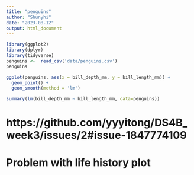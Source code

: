 ```yaml
---
title: "penguins"
author: "Shunyhi"
date: "2023-08-12"
output: html_document
---
```


```r
library(ggplot2)
library(dplyr)
library(tidyverse)
penguins <-  read_csv('data/penguins.csv')
penguins
```
```r
ggplot(penguins, aes(x = bill_depth_mm, y = bill_length_mm)) +
  geom_point() + 
  geom_smooth(method = 'lm')
```
```r
summary(lm(bill_depth_mm ~ bill_length_mm, data=penguins))
```
# https://github.com/yyyitong/DS4B_week3/issues/2#issue-1847774109
# Problem with life history plot

